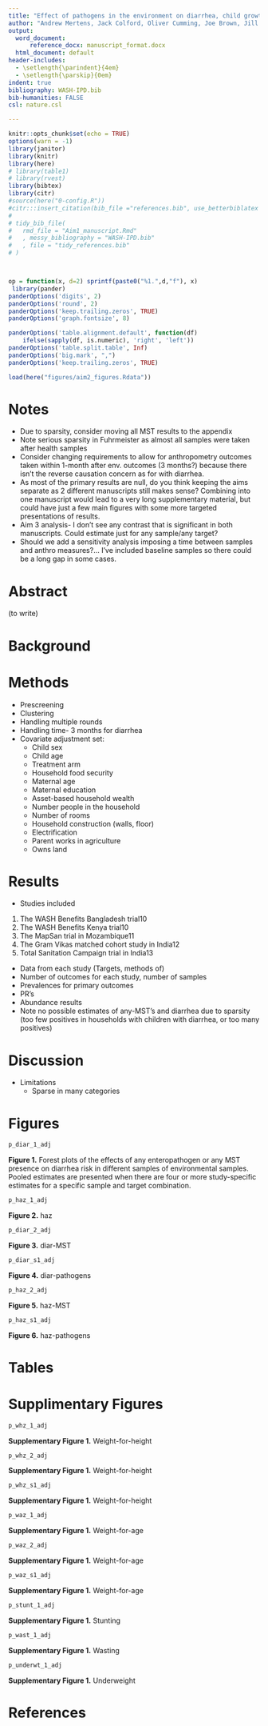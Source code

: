 ```yaml
---
title: "Effect of pathogens in the environment on diarrhea, child growth, and enteric infections: Individual participant data meta-analysis"
author: "Andrew Mertens, Jack Colford, Oliver Cumming, Joe Brown, Jill Stewart, David Holcomb, Jackie Knee, Tom Clasen, Heather Reese, Amy Pickering, Clair Null, Steve Luby, Jessica Grembi, Ben Arnold, Audrie Lin, Jade Benjamin-Chung, Laura Kwong, Lauren Steinbaum, Ali Boehm, Kara Nelson, Erica Fuhrmeister, Ayse Ercumen"
output:
  word_document: 
      reference_docx: manuscript_format.docx
  html_document: default
header-includes:
  - \setlength{\parindent}{4em}
  - \setlength{\parskip}{0em}
indent: true
bibliography: WASH-IPD.bib
bib-humanities: FALSE
csl: nature.csl

---
```



```r
knitr::opts_chunk$set(echo = TRUE)
options(warn = -1) 
library(janitor)
library(knitr)
library(here)
# library(table1)
# library(rvest)
library(bibtex)
library(citr)
#source(here("0-config.R"))
#citr:::insert_citation(bib_file ="references.bib", use_betterbiblatex =F)
# 
# tidy_bib_file(
#   rmd_file = "Aim1_manuscript.Rmd"
#   , messy_bibliography = "WASH-IPD.bib"
#   , file = "tidy_references.bib"
# )



op = function(x, d=2) sprintf(paste0("%1.",d,"f"), x) 
 library(pander)
panderOptions('digits', 2)
panderOptions('round', 2)
panderOptions('keep.trailing.zeros', TRUE)
panderOptions('graph.fontsize', 8)

panderOptions('table.alignment.default', function(df)
    ifelse(sapply(df, is.numeric), 'right', 'left'))
panderOptions('table.split.table', Inf)
panderOptions('big.mark', ",")
panderOptions('keep.trailing.zeros', TRUE)

load(here("figures/aim2_figures.Rdata"))


```

# Notes

  *  Due to sparsity, consider moving all MST results to the appendix
  *  Note serious sparsity in Fuhrmeister as almost all samples were taken after health samples
  *  Consider changing requirements to allow for anthropometry outcomes taken within 1-month after env. outcomes (3 months?) because there isn't the reverse causation concern as for with diarrhea.
  * As most of the primary results are null, do you think keeping the aims separate as 2 different manuscripts still makes sense? Combining into one manuscript would lead to a very long supplementary material, but could have just a few main figures with some more targeted presentations of results. 
  * Aim 3 analysis- I don't see any contrast that is significant in both manuscripts. Could estimate just for any sample/any target?
  * Should we add a sensitivity analysis imposing a time between samples and anthro measures?... I've included baseline samples so there could be a long gap in some cases. 

# Abstract

(to write)

# Background




# Methods

  *  Prescreening
  *  Clustering
  *  Handling multiple rounds
  *  Handling time- 3 months for diarrhea
  *  Covariate adjustment set:
       *  Child sex
       *  Child age
       *  Treatment arm
       *  Household food security
       *  Maternal age
       *  Maternal education
       *  Asset-based household wealth
       *  Number people in the household
       *  Number of rooms
       *  Household construction (walls, floor)
       *  Electrification
       *  Parent works in agriculture
       *  Owns land
  

# Results

  *  Studies included
  
1.	The WASH Benefits Bangladesh trial10
2.	The WASH Benefits Kenya trial10
3.	The MapSan trial in Mozambique11  
4.	The Gram Vikas matched cohort study in India12 
5.	Total Sanitation Campaign trial in India13 

  
  *  Data from each study (Targets, methods of)
  *  Number of outcomes for each study, number of samples 
  *  Prevalences for primary outcomes
  *  PR's
  *  Abundance results
  *  Note no possible estimates of any-MST's and diarrhea due to sparsity (too few positives in households with children with diarrhea, or too many positives)


# Discussion

* Limitations
  * Sparse in many categories

# Figures



```r

p_diar_1_adj

```

__Figure 1.__ Forest plots of the effects of any enteropathogen or any MST presence on diarrhea risk in different samples of environmental samples. Pooled estimates are presented when there are four or more study-specific estimates for a specific sample and target combination.

```r

p_haz_1_adj

```

__Figure 2.__ haz

```r

p_diar_2_adj

```

__Figure 3.__ diar-MST


```r

p_diar_s1_adj

```

__Figure 4.__ diar-pathogens


```r

p_haz_2_adj

```

__Figure 5.__ haz-MST


```r

p_haz_s1_adj

```

__Figure 6.__ haz-pathogens

# Tables

# Supplimentary Figures

```r

p_whz_1_adj

```

__Supplementary Figure 1.__ Weight-for-height

```r

p_whz_2_adj

```

__Supplementary Figure 1.__ Weight-for-height

```r

p_whz_s1_adj

```

__Supplementary Figure 1.__ Weight-for-height

```r

p_waz_1_adj

```

__Supplementary Figure 1.__ Weight-for-age

```r

p_waz_2_adj

```

__Supplementary Figure 1.__ Weight-for-age

```r

p_waz_s1_adj

```

__Supplementary Figure 1.__ Weight-for-age


```r

p_stunt_1_adj

```

__Supplementary Figure 1.__ Stunting

```r

p_wast_1_adj

```

__Supplementary Figure 1.__ Wasting

```r

p_underwt_1_adj

```

__Supplementary Figure 1.__ Underweight





# References